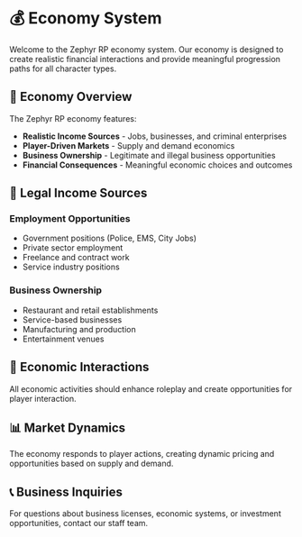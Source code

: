 # 💰 Economy System

Welcome to the Zephyr RP economy system. Our economy is designed to create realistic financial interactions and provide meaningful progression paths for all character types.

## 🎯 Economy Overview

The Zephyr RP economy features:

- **Realistic Income Sources** - Jobs, businesses, and criminal enterprises
- **Player-Driven Markets** - Supply and demand economics
- **Business Ownership** - Legitimate and illegal business opportunities
- **Financial Consequences** - Meaningful economic choices and outcomes

## 💼 Legal Income Sources

### Employment Opportunities
- Government positions (Police, EMS, City Jobs)
- Private sector employment
- Freelance and contract work
- Service industry positions

### Business Ownership
- Restaurant and retail establishments
- Service-based businesses
- Manufacturing and production
- Entertainment venues

## 🔗 Economic Interactions

All economic activities should enhance roleplay and create opportunities for player interaction.

## 📊 Market Dynamics

The economy responds to player actions, creating dynamic pricing and opportunities based on supply and demand.

## 📞 Business Inquiries

For questions about business licenses, economic systems, or investment opportunities, contact our staff team.
